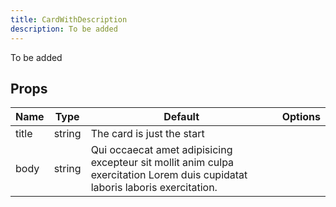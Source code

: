 ```yaml
---
title: CardWithDescription
description: To be added
---
```



To be added

## Props

| Name | Type | Default | Options |
| ---- | ---- | ------- | ------- |
| title | string | The card is just the start |  |
| body | string | Qui occaecat amet adipisicing excepteur sit mollit anim culpa exercitation Lorem duis cupidatat laboris laboris exercitation. |  |
